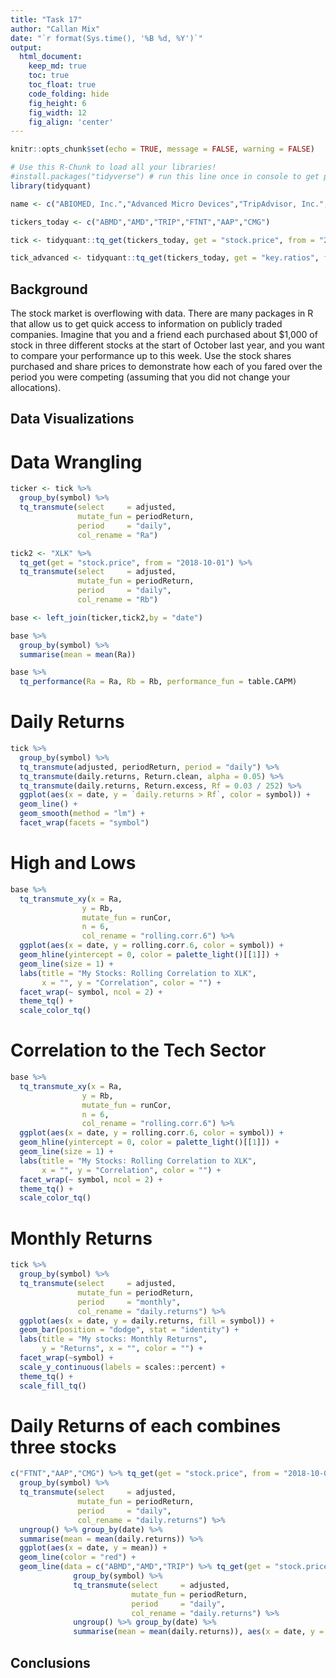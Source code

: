 ```yaml
---
title: "Task 17"
author: "Callan Mix"
date: "`r format(Sys.time(), '%B %d, %Y')`"
output:
  html_document:  
    keep_md: true
    toc: true
    toc_float: true
    code_folding: hide
    fig_height: 6
    fig_width: 12
    fig_align: 'center'
---
```


```r
knitr::opts_chunk$set(echo = TRUE, message = FALSE, warning = FALSE)
```

```r
# Use this R-Chunk to load all your libraries!
#install.packages("tidyverse") # run this line once in console to get package
library(tidyquant)

```

```r
name <- c("ABIOMED, Inc.","Advanced Micro Devices","TripAdvisor, Inc.","Fortinet, Inc.","Advance Auto Parts, Inc.","Chipotle Mexican Grill, Inc.")

tickers_today <- c("ABMD","AMD","TRIP","FTNT","AAP","CMG")

tick <- tidyquant::tq_get(tickers_today, get = "stock.price", from = "2018-10-01") 

tick_advanced <- tidyquant::tq_get(tickers_today, get = "key.ratios", from = "2018-10-01") %>% unnest()
```

## Background

The stock market is overflowing with data. There are many packages in R that allow us to get quick access to information on publicly traded companies. Imagine that you and a friend each purchased about $1,000 of stock in three different stocks at the start of October last year, and you want to compare your performance up to this week. Use the stock shares purchased and share prices to demonstrate how each of you fared over the period you were competing (assuming that you did not change your allocations).



## Data Visualizations

# Data Wrangling
```r
ticker <- tick %>% 
  group_by(symbol) %>% 
  tq_transmute(select     = adjusted, 
               mutate_fun = periodReturn, 
               period     = "daily", 
               col_rename = "Ra")

tick2 <- "XLK" %>% 
  tq_get(get = "stock.price", from = "2018-10-01") %>% 
  tq_transmute(select     = adjusted, 
               mutate_fun = periodReturn, 
               period     = "daily", 
               col_rename = "Rb")

base <- left_join(ticker,tick2,by = "date")

base %>% 
  group_by(symbol) %>% 
  summarise(mean = mean(Ra))

base %>% 
  tq_performance(Ra = Ra, Rb = Rb, performance_fun = table.CAPM)
```

# Daily Returns

```r
tick %>%     
  group_by(symbol) %>%
  tq_transmute(adjusted, periodReturn, period = "daily") %>%
  tq_transmute(daily.returns, Return.clean, alpha = 0.05) %>%
  tq_transmute(daily.returns, Return.excess, Rf = 0.03 / 252) %>% 
  ggplot(aes(x = date, y = `daily.returns > Rf`, color = symbol)) +
  geom_line() +
  geom_smooth(method = "lm") +
  facet_wrap(facets = "symbol")
```

# High and Lows

```r
base %>%
  tq_transmute_xy(x = Ra, 
                y = Rb,
                mutate_fun = runCor,
                n = 6,
                col_rename = "rolling.corr.6") %>% 
  ggplot(aes(x = date, y = rolling.corr.6, color = symbol)) +
  geom_hline(yintercept = 0, color = palette_light()[[1]]) +
  geom_line(size = 1) +
  labs(title = "My Stocks: Rolling Correlation to XLK",
       x = "", y = "Correlation", color = "") +
  facet_wrap(~ symbol, ncol = 2) +
  theme_tq() + 
  scale_color_tq()  

```

# Correlation to the Tech Sector

```r
base %>%
  tq_transmute_xy(x = Ra, 
                y = Rb,
                mutate_fun = runCor,
                n = 6,
                col_rename = "rolling.corr.6") %>% 
  ggplot(aes(x = date, y = rolling.corr.6, color = symbol)) +
  geom_hline(yintercept = 0, color = palette_light()[[1]]) +
  geom_line(size = 1) +
  labs(title = "My Stocks: Rolling Correlation to XLK",
       x = "", y = "Correlation", color = "") +
  facet_wrap(~ symbol, ncol = 2) +
  theme_tq() + 
  scale_color_tq()  
```

# Monthly Returns

```r
tick %>% 
  group_by(symbol) %>% 
  tq_transmute(select     = adjusted, 
               mutate_fun = periodReturn, 
               period     = "monthly", 
               col_rename = "daily.returns") %>% 
  ggplot(aes(x = date, y = daily.returns, fill = symbol)) +
  geom_bar(position = "dodge", stat = "identity") +
  labs(title = "My stocks: Monthly Returns",
       y = "Returns", x = "", color = "") +
  facet_wrap(~symbol) +
  scale_y_continuous(labels = scales::percent) +
  theme_tq() +
  scale_fill_tq()
```

# Daily Returns of each combines three stocks

```r
c("FTNT","AAP","CMG") %>% tq_get(get = "stock.price", from = "2018-10-01") %>% 
  group_by(symbol) %>% 
  tq_transmute(select     = adjusted, 
               mutate_fun = periodReturn, 
               period     = "daily", 
               col_rename = "daily.returns") %>% 
  ungroup() %>% group_by(date) %>% 
  summarise(mean = mean(daily.returns)) %>% 
  ggplot(aes(x = date, y = mean)) +
  geom_line(color = "red") +
  geom_line(data = c("ABMD","AMD","TRIP") %>% tq_get(get = "stock.price", from = "2018-10-01") %>% 
              group_by(symbol) %>% 
              tq_transmute(select     = adjusted, 
                           mutate_fun = periodReturn, 
                           period     = "daily", 
                           col_rename = "daily.returns") %>% 
              ungroup() %>% group_by(date) %>% 
              summarise(mean = mean(daily.returns)), aes(x = date, y = mean), color = "blue")
```

## Conclusions
